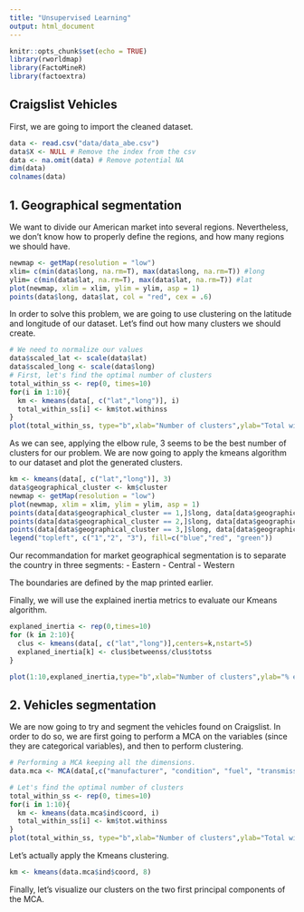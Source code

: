 ```yaml
---
title: "Unsupervised Learning"
output: html_document
---
```


```r
knitr::opts_chunk$set(echo = TRUE)
library(rworldmap)
library(FactoMineR)
library(factoextra)
```

## Craigslist Vehicles

First, we are going to import the cleaned dataset.

```r
data <- read.csv("data/data_abe.csv")
data$X <- NULL # Remove the index from the csv
data <- na.omit(data) # Remove potential NA
dim(data)
colnames(data)
```

## 1. Geographical segmentation

We want to divide our American market into several regions. Nevertheless, we don't know how to properly define the regions, and how many regions we should have.

```r
newmap <- getMap(resolution = "low")
xlim= c(min(data$long, na.rm=T), max(data$long, na.rm=T)) #long 
ylim= c(min(data$lat, na.rm=T), max(data$lat, na.rm=T)) #lat
plot(newmap, xlim = xlim, ylim = ylim, asp = 1)
points(data$long, data$lat, col = "red", cex = .6)
```

In order to solve this problem, we are going to use clustering on the latitude and longitude of our dataset. Let's find out how many clusters we should create.

```r
# We need to normalize our values
data$scaled_lat <- scale(data$lat)
data$scaled_long <- scale(data$long)
# First, let's find the optimal number of clusters
total_within_ss <- rep(0, times=10)
for(i in 1:10){
  km <- kmeans(data[, c("lat","long")], i)
  total_within_ss[i] <- km$tot.withinss
}
plot(total_within_ss, type="b",xlab="Number of clusters",ylab="Total within sum of squares", col="blue", lwd=1.5)
```

As we can see, applying the elbow rule, 3 seems to be the best number of clusters for our problem.
We are now going to apply the kmeans algorithm to our dataset and plot the generated clusters.

```r
km <- kmeans(data[, c("lat","long")], 3)
data$geographical_cluster <- km$cluster
newmap <- getMap(resolution = "low")
plot(newmap, xlim = xlim, ylim = ylim, asp = 1)
points(data[data$geographical_cluster == 1,]$long, data[data$geographical_cluster == 1,]$lat, col="blue", cex=.6)
points(data[data$geographical_cluster == 2,]$long, data[data$geographical_cluster == 2,]$lat, col="red", cex=.6)
points(data[data$geographical_cluster == 3,]$long, data[data$geographical_cluster == 3,]$lat, col="green", cex=.6)
legend("topleft", c("1","2", "3"), fill=c("blue","red", "green"))
```

Our recommandation for market geographical segmentation is to separate the country in three segments:
- Eastern
- Central
- Western

The boundaries are defined by the map printed earlier.

Finally, we will use the explained inertia metrics to evaluate our Kmeans algorithm.

```r
explaned_inertia <- rep(0,times=10)
for (k in 2:10){
  clus <- kmeans(data[, c("lat","long")],centers=k,nstart=5)  
  explaned_inertia[k] <- clus$betweenss/clus$totss
}

plot(1:10,explaned_inertia,type="b",xlab="Number of clusters",ylab="% explained inertia", col="blue", lwd=1.5)
```


## 2. Vehicles segmentation

We are now going to try and segment the vehicles found on Craigslist. In order to do so, we are first going to perform a MCA on the variables (since they are categorical variables), and then to perform clustering.

```r
# Performing a MCA keeping all the dimensions.
data.mca <- MCA(data[,c("manufacturer", "condition", "fuel", "transmission", "drive", "size", "type", "paint_color")], ncp=8, graph=FALSE)

# Let's find the optimal number of clusters
total_within_ss <- rep(0, times=10)
for(i in 1:10){
  km <- kmeans(data.mca$ind$coord, i)
  total_within_ss[i] <- km$tot.withinss
}
plot(total_within_ss, type="b",xlab="Number of clusters",ylab="Total within sum of squares", col="blue", lwd=1.5)
```

Let's actually apply the Kmeans clustering.

```r
km <- kmeans(data.mca$ind$coord, 8)
```

Finally, let's visualize our clusters on the two first principal components of the MCA.




